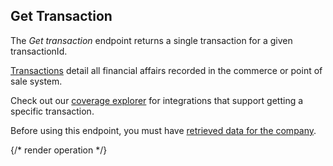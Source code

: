 ## Get Transaction

The *Get transaction* endpoint returns a single transaction for a given transactionId.

[Transactions](https://docs.codat.io/commerce-api#/schemas/Transaction) detail all financial affairs recorded in the commerce or point of sale system.

Check out our [coverage explorer](https://knowledge.codat.io/supported-features/commerce?view=tab-by-data-type&dataType=commerce-transactions) for integrations that support getting a specific transaction.

Before using this endpoint, you must have [retrieved data for the company](https://docs.codat.io/codat-api#/operations/refresh-company-data).


{/* render operation */}
